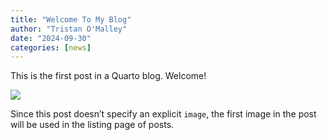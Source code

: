 ```yaml
---
title: "Welcome To My Blog"
author: "Tristan O'Malley"
date: "2024-09-30"
categories: [news]
---
```


This is the first post in a Quarto blog. Welcome!

![](thumbnail.jpg)

Since this post doesn't specify an explicit `image`, the first image in the post will be used in the listing page of posts.

